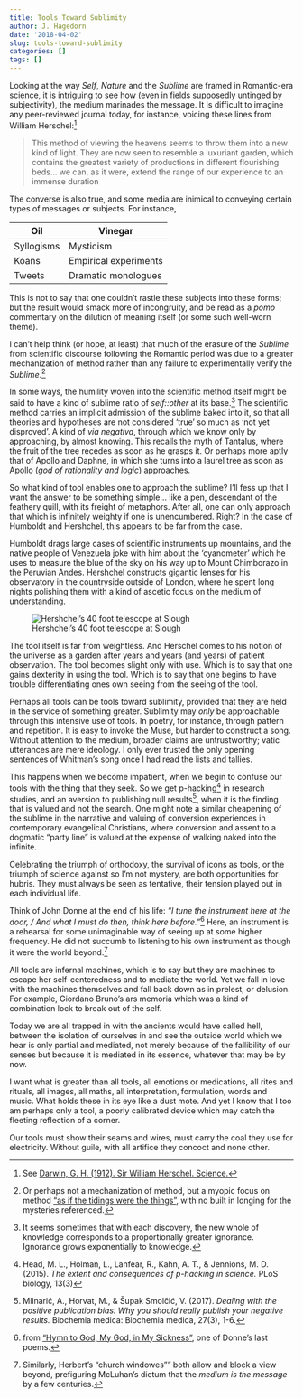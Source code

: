 ```yaml
---
title: Tools Toward Sublimity
author: J. Hagedorn
date: '2018-04-02'
slug: tools-toward-sublimity
categories: []
tags: []
---
```


Looking at the way *Self*, *Nature* and the *Sublime* are framed in Romantic-era science, it is intriguing to see how (even in fields supposedly untinged by subjectivity), the medium marinades the message.  It is difficult to imagine any peer-reviewed journal today, for instance, voicing these lines from William Herschel:^[See [Darwin, G. H. (1912). Sir William Herschel. Science.](https://archive.org/stream/jstor-1637819/1637819#page/n9/mode/2up/search/luxuriant+garden)]

> This method of viewing the heavens seems to throw them into a new kind of light. They are now seen to resemble a luxuriant garden, which contains the greatest variety of productions in different flourishing beds... we can, as it were, extend the range of our experience to an immense duration

The converse is also true, and some media are inimical to conveying certain types of messages or subjects.  For instance, 

Oil           | Vinegar 
------------- | ------------- 
Syllogisms    | Mysticism        
Koans         | Empirical experiments    
Tweets        | Dramatic monologues

This is not to say that one couldn't rastle these subjects into these forms; but the result would smack more of incongruity, and be read as a *pomo* commentary on the dilution of meaning itself (or some such well-worn theme).

I can't help think (or hope, at least) that much of the erasure of the *Sublime* from scientific discourse following the Romantic period was due to a greater mechanization of method rather than any failure to experimentally verify the *Sublime*.^[Or perhaps not a mechanization of method, but a myopic focus on method ["as if the tidings were the things"](https://www.bartleby.com/101/406.html), with no built in longing for the mysteries referenced.]

In some ways, the humility woven into the scientific method itself might be said to have a kind of sublime ratio of *self::other* at its base.^[It seems sometimes that with each discovery, the new whole of knowledge corresponds to a proportionally greater ignorance.  Ignorance grows exponentially to knowledge.]  The scientific method carries an implicit admission of the sublime baked into it, so that all theories and hypotheses are not considered 'true' so much as 'not yet disproved'. A kind of *via negativa*, through which we know only by approaching, by almost knowing. This recalls the myth of Tantalus, where the fruit of the tree recedes as soon as he grasps it. Or perhaps more aptly that of Apollo and Daphne, in which she turns into a laurel tree as soon as Apollo (*god of rationality and logic*) approaches.

So what kind of tool enables one to approach the sublime? I'll fess up that I want the answer to be something simple... like a pen, descendant of the feathery quill, with its freight of metaphors. After all, one can only approach that which is infinitely weighty if one is unencumbered. Right?  In the case of Humboldt and Hershchel, this appears to be far from the case.

Humboldt drags large cases of scientific instruments up mountains, and the native people of Venezuela joke with him about the 'cyanometer' which he uses to measure the blue of the sky on his way up to Mount Chimborazo in the Peruvian Andes. Hershchel constructs gigantic lenses for his observatory in the countryside outside of London, where he spent long nights polishing them with a kind of ascetic focus on the medium of understanding.  

![Hershchel's 40 foot telescope at Slough ](/journal/2018-04-02-tools-toward-sublimity_files/PSM_V09_D079_Herschel_40_foot_telescope_at_slough.jpg)

The tool itself is far from weightless.  And Herschel comes to his notion of the universe as a garden after years and years (and years) of patient observation. The tool becomes slight only with use.  Which is to say that one gains dexterity in using the tool. Which is to say that one begins to have trouble differentiating ones own seeing from the seeing of the tool.  

Perhaps all tools can be tools toward sublimity, provided that they are held in the service of something greater.  Sublimity may *only* be approachable through this intensive use of tools. In poetry, for instance, through pattern and repetition.  It is easy to invoke the Muse, but harder to construct a song. Without attention to the medium, broader claims are untrustworthy; vatic utterances are mere ideology.  I only ever trusted the only opening sentences of Whitman’s song once I had read the lists and tallies.

This happens when we become impatient, when we begin to confuse our tools with the thing that they seek. So we get p-hacking^[Head, M. L., Holman, L., Lanfear, R., Kahn, A. T., & Jennions, M. D. (2015). *The extent and consequences of p-hacking in science.* PLoS biology, 13(3)] in research studies, and an aversion to publishing null results^[Mlinarić, A., Horvat, M., & Šupak Smolčić, V. (2017). *Dealing with the positive publication bias: Why you should really publish your negative results.* Biochemia medica: Biochemia medica, 27(3), 1-6.], when it is the finding that is valued and not the search.  One might note a similar cheapening of the sublime in the narrative and valuing of conversion experiences in contemporary evangelical Christians, where conversion and assent to a dogmatic "party line" is valued at the expense of walking naked into the infinite. 

Celebrating the triumph of orthodoxy, the survival of icons as tools, or the triumph of science against so I’m not mystery, are both opportunities for hubris.  They must always be seen as tentative, their tension played out in each individual life.

Think of John Donne at the end of his life: *"I tune the instrument here at the door, / And what I must do then, think here before."*^[from ["Hymn to God, My God, in My Sickness"](https://www.poetryfoundation.org/poems/44114/hymn-to-god-my-god-in-my-sickness), one of Donne's last poems.]  Here, an instrument is a rehearsal for some unimaginable way of seeing up at some higher frequency.  He did not succumb to listening to his own instrument as though it were the world beyond.^[Similarly, Herbert's "church windowes"" both allow and block a view beyond, prefiguring McLuhan's dictum that the *medium is the message* by a few centuries.]  

All tools are infernal machines, which is to say but they are machines to escape her self-centeredness and to mediate the world. Yet we fall in love with the machines themselves and fall back down as in prelest, or delusion.  For example, Giordano Bruno’s ars memoria which was a kind of combination lock to break out of the self.  

Today we are all trapped in with the ancients would have called hell, between the isolation of ourselves in and see the outside world which we hear is only partial and mediated, not merely because of the fallibility of our senses but because it is mediated in its essence, whatever that may be by now.

I want what is greater than all tools, all emotions or medications, all rites and rituals, all images, all maths, all interpretation, formulation, words and music. What holds these in its eye like a dust mote.  And yet I know that I too am perhaps only a tool, a poorly calibrated device which may catch the fleeting reflection of a corner.  

Our tools must show their seams and wires, must carry the coal they use for electricity. Without guile, with all artifice they concoct and none other.
